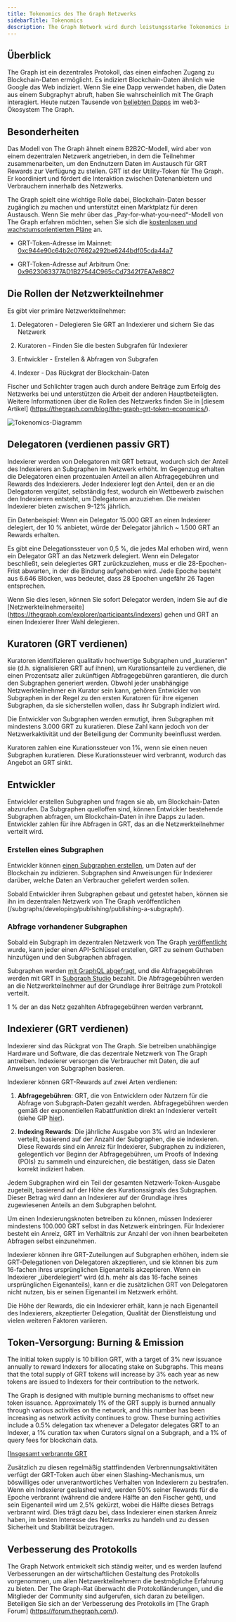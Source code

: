 ```yaml
---
title: Tokenomics des The Graph Netzwerks
sidebarTitle: Tokenomics
description: The Graph Network wird durch leistungsstarke Tokenomics incentiviert. So funktioniert GRT, der The Graph-eigene Arbeits-Utility-Token.
---
```


## Überblick

The Graph ist ein dezentrales Protokoll, das einen einfachen Zugang zu Blockchain-Daten ermöglicht. Es indiziert Blockchain-Daten ähnlich wie Google das Web indiziert. Wenn Sie eine Dapp verwendet haben, die Daten aus einem Subgraphут abruft, haben Sie wahrscheinlich mit The Graph interagiert. Heute nutzen Tausende von [beliebten Dapps](https://thegraph.com/explorer) im web3-Ökosystem The Graph.

## Besonderheiten

Das Modell von The Graph ähnelt einem B2B2C-Modell, wird aber von einem dezentralen Netzwerk angetrieben, in dem die Teilnehmer zusammenarbeiten, um den Endnutzern Daten im Austausch für GRT Rewards zur Verfügung zu stellen. GRT ist der Utility-Token für The Graph. Er koordiniert und fördert die Interaktion zwischen Datenanbietern und Verbrauchern innerhalb des Netzwerks.

The Graph spielt eine wichtige Rolle dabei, Blockchain-Daten besser zugänglich zu machen und unterstützt einen Marktplatz für deren Austausch. Wenn Sie mehr über das „Pay-for-what-you-need“-Modell von The Graph erfahren möchten, sehen Sie sich die [kostenlosen und wachstumsorientierten Pläne](/subgraphs/billing/) an.

- GRT-Token-Adresse im Mainnet: [0xc944e90c64b2c07662a292be6244bdf05cda44a7](https://etherscan.io/token/0xc944e90c64b2c07662a292be6244bdf05cda44a7)

- GRT-Token-Adresse auf Arbitrum One: [0x9623063377AD1B27544C965cCd7342f7EA7e88C7](https://arbiscan.io/token/0x9623063377ad1b27544c965ccd7342f7ea7e88c7)

## Die Rollen der Netzwerkteilnehmer

Es gibt vier primäre Netzwerkteilnehmer:

1. Delegatoren - Delegieren Sie GRT an Indexierer und sichern Sie das Netzwerk

2. Kuratoren - Finden Sie die besten Subgrafen für Indexierer

3. Entwickler - Erstellen & Abfragen von Subgrafen

4. Indexer - Das Rückgrat der Blockchain-Daten

Fischer und Schlichter tragen auch durch andere Beiträge zum Erfolg des Netzwerks bei und unterstützen die Arbeit der anderen Hauptbeteiligten. Weitere Informationen über die Rollen des Netzwerks finden Sie in [diesem Artikel] (https://thegraph.com/blog/the-graph-grt-token-economics/).

![Tokenomics-Diagramm](/img/aktualisiertes-tokenomics-bild.png)

## Delegatoren (verdienen passiv GRT)

Indexierer werden von Delegatoren mit GRT betraut, wodurch sich der Anteil des Indexierers an Subgraphen im Netzwerk erhöht. Im Gegenzug erhalten die Delegatoren einen prozentualen Anteil an allen Abfragegebühren und Rewards des Indexierers. Jeder Indexierer legt den Anteil, den er an die Delegatoren vergütet, selbständig fest, wodurch ein Wettbewerb zwischen den Indexierern entsteht, um Delegatoren anzuziehen. Die meisten Indexierer bieten zwischen 9-12% jährlich.

Ein Datenbeispiel: Wenn ein Delegator 15.000 GRT an einen Indexierer delegiert, der 10 % anbietet, würde der Delegator jährlich ~ 1.500 GRT an Rewards erhalten.

Es gibt eine Delegationssteuer von 0,5 %, die jedes Mal erhoben wird, wenn ein Delegator GRT an das Netzwerk delegiert. Wenn ein Delegator beschließt, sein delegiertes GRT zurückzuziehen, muss er die 28-Epochen-Frist abwarten, in der die Bindung aufgehoben wird. Jede Epoche besteht aus 6.646 Blöcken, was bedeutet, dass 28 Epochen ungefähr 26 Tagen entsprechen.

Wenn Sie dies lesen, können Sie sofort Delegator werden, indem Sie auf die [Netzwerkteilnehmerseite] (https://thegraph.com/explorer/participants/indexers) gehen und GRT an einen Indexierer Ihrer Wahl delegieren.

## Kuratoren (GRT verdienen)

Kuratoren identifizieren qualitativ hochwertige Subgraphen und „kuratieren“ sie (d.h. signalisieren GRT auf ihnen), um Kurationsanteile zu verdienen, die einen Prozentsatz aller zukünftigen Abfragegebühren garantieren, die durch den Subgraphen generiert werden. Obwohl jeder unabhängige Netzwerkteilnehmer ein Kurator sein kann, gehören Entwickler von Subgraphen in der Regel zu den ersten Kuratoren für ihre eigenen Subgraphen, da sie sicherstellen wollen, dass ihr Subgraph indiziert wird.

Die Entwickler von Subgraphen werden ermutigt, ihren Subgraphen mit mindestens 3.000 GRT zu kuratieren. Diese Zahl kann jedoch von der Netzwerkaktivität und der Beteiligung der Community beeinflusst werden.

Kuratoren zahlen eine Kurationssteuer von 1%, wenn sie einen neuen Subgraphen kuratieren. Diese Kurationssteuer wird verbrannt, wodurch das Angebot an GRT sinkt.

## Entwickler

Entwickler erstellen Subgraphen und fragen sie ab, um Blockchain-Daten abzurufen. Da Subgraphen quelloffen sind, können Entwickler bestehende Subgraphen abfragen, um Blockchain-Daten in ihre Dapps zu laden. Entwickler zahlen für ihre Abfragen in GRT, das an die Netzwerkteilnehmer verteilt wird.

### Erstellen eines Subgraphen

Entwickler können [einen Subgraphen erstellen](/developing/creating-a-subgraph/), um Daten auf der Blockchain zu indizieren. Subgraphen sind Anweisungen für Indexierer darüber, welche Daten an Verbraucher geliefert werden sollen.

Sobald Entwickler ihren Subgraphen gebaut und getestet haben, können sie ihn im dezentralen Netzwerk von The Graph veröffentlichen (/subgraphs/developing/publishing/publishing-a-subgraph/).

### Abfrage vorhandener Subgraphen

Sobald ein Subgraph im dezentralen Netzwerk von The Graph [veröffentlicht](/subgraphs/developing/publishing/publishing-a-subgraph/) wurde, kann jeder einen API-Schlüssel erstellen, GRT zu seinem Guthaben hinzufügen und den Subgraphen abfragen.

Subgraphen werden [mit GraphQL abgefragt](/subgraphs/querying/introduction/), und die Abfragegebühren werden mit GRT in [Subgraph Studio](https://thegraph.com/studio/) bezahlt. Die Abfragegebühren werden an die Netzwerkteilnehmer auf der Grundlage ihrer Beiträge zum Protokoll verteilt.

1 % der an das Netz gezahlten Abfragegebühren werden verbrannt.

## Indexierer (GRT verdienen)

Indexierer sind das Rückgrat von The Graph. Sie betreiben unabhängige Hardware und Software, die das dezentrale Netzwerk von The Graph antreiben. Indexierer versorgen die Verbraucher mit Daten, die auf Anweisungen von Subgraphen basieren.

Indexierer können GRT-Rewards auf zwei Arten verdienen:

1. **Abfragegebühren**: GRT, die von Entwicklern oder Nutzern für die Abfrage von Subgraph-Daten gezahlt werden. Abfragegebühren werden gemäß der exponentiellen Rabattfunktion direkt an Indexierer verteilt (siehe GIP [hier](https://forum.thegraph.com/t/gip-0051-exponential-query-fee-rebates-for-indexers/4162)).

2. **Indexing Rewards**: Die jährliche Ausgabe von 3% wird an Indexierer verteilt, basierend auf der Anzahl der Subgraphen, die sie indexieren. Diese Rewards sind ein Anreiz für Indexierer, Subgraphen zu indizieren, gelegentlich vor Beginn der Abfragegebühren, um Proofs of Indexing (POIs) zu sammeln und einzureichen, die bestätigen, dass sie Daten korrekt indiziert haben.

Jedem Subgraphen wird ein Teil der gesamten Netzwerk-Token-Ausgabe zugeteilt, basierend auf der Höhe des Kurationssignals des Subgraphen. Dieser Betrag wird dann an Indexierer auf der Grundlage ihres zugewiesenen Anteils an dem Subgraphen belohnt.

Um einen Indexierungsknoten betreiben zu können, müssen Indexierer mindestens 100.000 GRT selbst in das Netzwerk einbringen. Für Indexierer besteht ein Anreiz, GRT im Verhältnis zur Anzahl der von ihnen bearbeiteten Abfragen selbst einzunehmen.

Indexierer können ihre GRT-Zuteilungen auf Subgraphen erhöhen, indem sie GRT-Delegationen von Delegatoren akzeptieren, und sie können bis zum 16-fachen ihres ursprünglichen Eigenanteils akzeptieren. Wenn ein Indexierer „überdelegiert“ wird (d.h. mehr als das 16-fache seines ursprünglichen Eigenanteils), kann er die zusätzlichen GRT von Delegatoren nicht nutzen, bis er seinen Eigenanteil im Netzwerk erhöht.

Die Höhe der Rewards, die ein Indexierer erhält, kann je nach Eigenanteil des Indexierers, akzeptierter Delegation, Qualität der Dienstleistung und vielen weiteren Faktoren variieren.

## Token-Versorgung: Burning & Emission

The initial token supply is 10 billion GRT, with a target of 3% new issuance annually to reward Indexers for allocating stake on Subgraphs. This means that the total supply of GRT tokens will increase by 3% each year as new tokens are issued to Indexers for their contribution to the network.

The Graph is designed with multiple burning mechanisms to offset new token issuance. Approximately 1% of the GRT supply is burned annually through various activities on the network, and this number has been increasing as network activity continues to grow. These burning activities include a 0.5% delegation tax whenever a Delegator delegates GRT to an Indexer, a 1% curation tax when Curators signal on a Subgraph, and a 1% of query fees for blockchain data.

[[Insgesamt verbrannte GRT](/img/total-burned-grt.jpeg)

Zusätzlich zu diesen regelmäßig stattfindenden Verbrennungsaktivitäten verfügt der GRT-Token auch über einen Slashing-Mechanismus, um böswilliges oder unverantwortliches Verhalten von Indexierern zu bestrafen. Wenn ein Indexierer geslashed wird, werden 50% seiner Rewards für die Epoche verbrannt (während die andere Hälfte an den Fischer geht), und sein Eigenanteil wird um 2,5% gekürzt, wobei die Hälfte dieses Betrags verbrannt wird. Dies trägt dazu bei, dass Indexierer einen starken Anreiz haben, im besten Interesse des Netzwerks zu handeln und zu dessen Sicherheit und Stabilität beizutragen.

## Verbesserung des Protokolls

The Graph Network entwickelt sich ständig weiter, und es werden laufend Verbesserungen an der wirtschaftlichen Gestaltung des Protokolls vorgenommen, um allen Netzwerkteilnehmern die bestmögliche Erfahrung zu bieten. Der The Graph-Rat überwacht die Protokolländerungen, und die Mitglieder der Community sind aufgerufen, sich daran zu beteiligen. Beteiligen Sie sich an der Verbesserung des Protokolls im [The Graph Forum] (https://forum.thegraph.com/).

